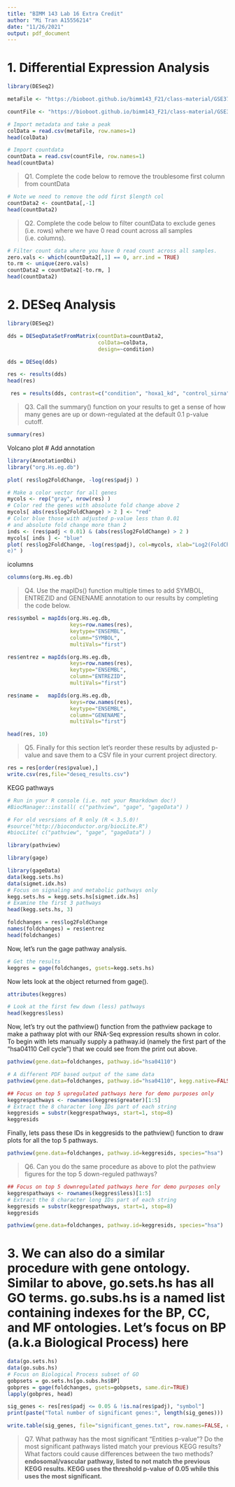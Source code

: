 ```yaml
---
title: "BIMM 143 Lab 16 Extra Credit"
author: "Mi Tran A15556214"
date: "11/26/2021"
output: pdf_document
---
```

# 1. Differential Expression Analysis
```r
library(DESeq2)
```

```r
metaFile <- "https://bioboot.github.io/bimm143_F21/class-material/GSE37704_metadata.csv"

countFile <- "https://bioboot.github.io/bimm143_F21/class-material/GSE37704_featurecounts.csv"

# Import metadata and take a peak
colData = read.csv(metaFile, row.names=1)
head(colData)
```
```r
# Import countdata
countData = read.csv(countFile, row.names=1)
head(countData)
```
> Q1. Complete the code below to remove the troublesome first column from countData

```r
# Note we need to remove the odd first $length col
countData2 <- countData[,-1]
head(countData2)
```
> Q2. Complete the code below to filter countData to exclude genes (i.e. rows) where we have 0 read count across all samples (i.e. columns).

```r
# Filter count data where you have 0 read count across all samples.
zero.vals <- which(countData2[,1] == 0, arr.ind = TRUE)
to.rm <- unique(zero.vals)
countData2 = countData2[-to.rm, ]
head(countData2)
```
# 2. DESeq Analysis
```r
library(DESeq2)
```

```r
dds = DESeqDataSetFromMatrix(countData=countData2,
                             colData=colData,
                             design=~condition)
```
```r
dds = DESeq(dds)
```

```r
res <- results(dds)
head(res)
```
```r
 res = results(dds, contrast=c("condition", "hoxa1_kd", "control_sirna"))
```

> Q3. Call the summary() function on your results to get a sense of how many genes are up or down-regulated at the default 0.1 p-value cutoff.

```r
summary(res)
```
Volcano plot # Add annotation

```r
library(AnnotationDbi) 
library("org.Hs.eg.db")
```

```r
plot( res$log2FoldChange, -log(res$padj) )
```
```r
# Make a color vector for all genes
mycols <- rep("gray", nrow(res) )
# Color red the genes with absolute fold change above 2
mycols[ abs(res$log2FoldChange) > 2 ] <- "red"
# Color blue those with adjusted p-value less than 0.01
# and absolute fold change more than 2
inds <- (res$padj < 0.01) & (abs(res$log2FoldChange) > 2 ) 
mycols[ inds ] <- "blue"
plot( res$log2FoldChange, -log(res$padj), col=mycols, xlab="Log2(FoldChange)", ylab="-Log(P-valu
e)" )
```
icolumns
```r
columns(org.Hs.eg.db)
```
> Q4. Use the mapIDs() function multiple times to add SYMBOL, ENTREZID and GENENAME annotation to our results by completing the code below.

```r
res$symbol = mapIds(org.Hs.eg.db,
                    keys=row.names(res),
                    keytype="ENSEMBL",
                    column="SYMBOL",
                    multiVals="first")
```

```r
res$entrez = mapIds(org.Hs.eg.db,
                    keys=row.names(res),
                    keytype="ENSEMBL",
                    column="ENTREZID",
                    multiVals="first")
```

```r
res$name =   mapIds(org.Hs.eg.db,
                    keys=row.names(res),
                    keytype="ENSEMBL",
                    column="GENENAME",
                    multiVals="first")
```

```r
head(res, 10)
```

> Q5. Finally for this section let’s reorder these results by adjusted p-value and save them to a CSV file in your current project directory.

```r
res = res[order(res$pvalue),]
write.csv(res,file="deseq_results.csv")
```

KEGG pathways

```r
# Run in your R console (i.e. not your Rmarkdown doc!)
#BiocManager::install( c("pathview", "gage", "gageData") )

# For old vesrsions of R only (R < 3.5.0)!
#source("http://bioconductor.org/biocLite.R")
#biocLite( c("pathview", "gage", "gageData") )
```

```r
library(pathview)
```
```r
library(gage)
```

```r
library(gageData) 
data(kegg.sets.hs)
data(sigmet.idx.hs)
# Focus on signaling and metabolic pathways only
kegg.sets.hs = kegg.sets.hs[sigmet.idx.hs]
# Examine the first 3 pathways
head(kegg.sets.hs, 3)
```

```r
foldchanges = res$log2FoldChange
names(foldchanges) = res$entrez
head(foldchanges)
```

Now, let's run the gage pathway analysis.

```r
# Get the results
keggres = gage(foldchanges, gsets=kegg.sets.hs)
```

Now lets look at the object returned from gage().
```r
attributes(keggres)
```

```r
# Look at the first few down (less) pathways
head(keggres$less)
```
Now, let’s try out the pathview() function from the pathview package to make a pathway plot with our RNA-Seq expression results shown in color. To begin with lets manually supply a pathway.id (namely the first part of the “hsa04110 Cell cycle”) that we could see from the print out above.
```r
pathview(gene.data=foldchanges, pathway.id="hsa04110")
```
```r
# A different PDF based output of the same data
pathview(gene.data=foldchanges, pathway.id="hsa04110", kegg.native=FALSE)
```

```r
## Focus on top 5 upregulated pathways here for demo purposes only
keggrespathways <- rownames(keggres$greater)[1:5]
# Extract the 8 character long IDs part of each string
keggresids = substr(keggrespathways, start=1, stop=8) 
keggresids
```

Finally, lets pass these IDs in keggresids to the pathview() function to draw plots for all the top 5 pathways.

```r
pathview(gene.data=foldchanges, pathway.id=keggresids, species="hsa")
```

> Q6. Can you do the same procedure as above to plot the pathview figures for the top 5 down-reguled pathways?

```r
## Focus on top 5 downregulated pathways here for demo purposes only
keggrespathways <- rownames(keggres$less)[1:5]
# Extract the 8 character long IDs part of each string
keggresids = substr(keggrespathways, start=1, stop=8) 
keggresids
```

```r
pathview(gene.data=foldchanges, pathway.id=keggresids, species="hsa")
```
# 3. We can also do a similar procedure with gene ontology. Similar to above, go.sets.hs has all GO terms. go.subs.hs is a named list containing indexes for the BP, CC, and MF ontologies. Let’s focus on BP (a.k.a Biological Process) here

```r
data(go.sets.hs)
data(go.subs.hs)
# Focus on Biological Process subset of GO
gobpsets = go.sets.hs[go.subs.hs$BP]
gobpres = gage(foldchanges, gsets=gobpsets, same.dir=TRUE)
lapply(gobpres, head)
```

```r
sig_genes <- res[res$padj <= 0.05 & !is.na(res$padj), "symbol"]
print(paste("Total number of significant genes:", length(sig_genes)))
```

```r
write.table(sig_genes, file="significant_genes.txt", row.names=FALSE, col.names=FALSE, quote=FALSE)
```

> Q7. What pathway has the most significant “Entities p-value”? Do the most significant pathways listed match your previous KEGG results? What factors could cause differences between the two methods? 
**endosomal/vascular pathway, listed to not match the previous KEGG results. KEGG uses the threshold p-value of 0.05 while this uses the most significant.**
